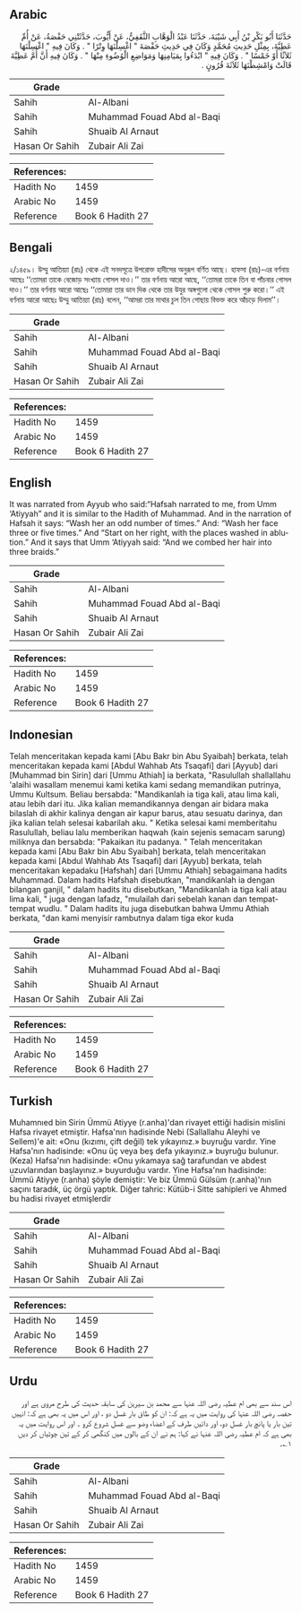 ## Arabic


<div dir="rtl" lang="ar" style={{fontSize:'larger',backgroundColor:'#f8f9fa',padding:20}}>
حَدَّثَنَا أَبُو بَكْرِ بْنُ أَبِي شَيْبَةَ، حَدَّثَنَا عَبْدُ الْوَهَّابِ الثَّقَفِيُّ، عَنْ أَيُّوبَ، حَدَّثَتْنِي حَفْصَةُ، عَنْ أُمِّ عَطِيَّةَ، بِمِثْلِ حَدِيثِ مُحَمَّدٍ وَكَانَ فِي حَدِيثِ حَفْصَةَ ‏"‏ اغْسِلْنَهَا وِتْرًا ‏"‏ ‏.‏ وَكَانَ فِيهِ ‏"‏ اغْسِلْنَهَا ثَلاَثًا أَوْ خَمْسًا ‏"‏ ‏.‏ وَكَانَ فِيهِ ‏"‏ ابْدَءُوا بِمَيَامِنِهَا وَمَوَاضِعِ الْوُضُوءِ مِنْهَا ‏"‏ ‏.‏ وَكَانَ فِيهِ أَنَّ أُمَّ عَطِيَّةَ قَالَتْ وَامْشِطْنَهَا ثَلاَثَةَ قُرُونٍ ‏.‏
</div>
<div style={{backgroundColor:'#f8f9fa',padding:20, marginBottom: 10}}><table> <thead> <tr> <th>Grade</th> <th></th> </tr> </thead> <tbody> <tr><td>Sahih</td><td>Al-Albani</td></tr><tr><td>Sahih</td><td>Muhammad Fouad Abd al-Baqi</td></tr><tr><td>Sahih</td><td>Shuaib Al Arnaut</td></tr><tr><td>Hasan Or Sahih</td><td>Zubair Ali Zai</td></tr></tbody></table><table> <thead> <tr> <th>References:</th> <th></th> </tr> </thead> <tbody><tr><td>Hadith No</td><td>1459</td></tr><tr><td>Arabic No</td><td>1459</td></tr><tr><td>Reference</td><td>Book 6 Hadith 27</td></tr></tbody></table></div>

## Bengali


<div dir="ltr" lang="bn" style={{fontSize:'larger',backgroundColor:'#f8f9fa',padding:20}}>
২/১৪৫৯। উম্মু আতিয়্যা (রাঃ) থেকে এই সনদসূত্রে উপরোক্ত হাদীসের অনুরূপ বর্ণিত আছে। হাফসা (রাঃ)-এর বর্ণনায় আছেঃ ‘‘তোমরা তাকে বেজোড় সংখ্যায় গোসল দাও।’’ তার বর্ণনায় আরো আছে, ‘‘তোমরা তাকে তিন বা পাঁচবার গোসল দাও।’’ তার বর্ণনায় আরো আছেঃ ‘‘তোমারা তার ডান দিক থেকে তার উযুর অঙ্গগুলো থেকে গোসল শুরু করো।’’ এই বর্ণনায় আরো আছেঃ উম্মু আতিয়্যা (রাঃ) বলেন, ‘‘আমরা তার মাথার চুল তিন গোছায় বিভক্ত করে আঁচড়ে দিলাম’’।
</div>
<div style={{backgroundColor:'#f8f9fa',padding:20, marginBottom: 10}}><table> <thead> <tr> <th>Grade</th> <th></th> </tr> </thead> <tbody> <tr><td>Sahih</td><td>Al-Albani</td></tr><tr><td>Sahih</td><td>Muhammad Fouad Abd al-Baqi</td></tr><tr><td>Sahih</td><td>Shuaib Al Arnaut</td></tr><tr><td>Hasan Or Sahih</td><td>Zubair Ali Zai</td></tr></tbody></table><table> <thead> <tr> <th>References:</th> <th></th> </tr> </thead> <tbody><tr><td>Hadith No</td><td>1459</td></tr><tr><td>Arabic No</td><td>1459</td></tr><tr><td>Reference</td><td>Book 6 Hadith 27</td></tr></tbody></table></div>

## English


<div dir="ltr" lang="en" style={{fontSize:'larger',backgroundColor:'#f8f9fa',padding:20}}>
It was narrated from Ayyub who said:“Hafsah narrated to me, from Umm ‘Atiyyah” and it is similar to the Hadith of Muhammad. And in the narration of Hafsah it says: “Wash her an odd number of times.” And: “Wash her face three or five times.” And “Start on her right, with the places washed in ablution.” And it says that Umm ‘Atiyyah said: “And we combed her hair into three braids.”
</div>
<div style={{backgroundColor:'#f8f9fa',padding:20, marginBottom: 10}}><table> <thead> <tr> <th>Grade</th> <th></th> </tr> </thead> <tbody> <tr><td>Sahih</td><td>Al-Albani</td></tr><tr><td>Sahih</td><td>Muhammad Fouad Abd al-Baqi</td></tr><tr><td>Sahih</td><td>Shuaib Al Arnaut</td></tr><tr><td>Hasan Or Sahih</td><td>Zubair Ali Zai</td></tr></tbody></table><table> <thead> <tr> <th>References:</th> <th></th> </tr> </thead> <tbody><tr><td>Hadith No</td><td>1459</td></tr><tr><td>Arabic No</td><td>1459</td></tr><tr><td>Reference</td><td>Book 6 Hadith 27</td></tr></tbody></table></div>

## Indonesian


<div dir="ltr" lang="id" style={{fontSize:'larger',backgroundColor:'#f8f9fa',padding:20}}>
Telah menceritakan kepada kami [Abu Bakr bin Abu Syaibah] berkata, telah menceritakan kepada kami [Abdul Wahhab Ats Tsaqafi] dari [Ayyub] dari [Muhammad bin Sirin] dari [Ummu Athiah] ia berkata, "Rasulullah shallallahu 'alaihi wasallam menemui kami ketika kami sedang memandikan putrinya, Ummu Kultsum. Beliau bersabda: "Mandikanlah ia tiga kali, atau lima kali, atau lebih dari itu. Jika kalian memandikannya dengan air bidara maka bilaslah di akhir kalinya dengan air kapur barus, atau sesuatu darinya, dan jika kalian telah selesai kabarilah aku. " Ketika selesai kami memberitahu Rasulullah, beliau lalu memberikan haqwah (kain sejenis semacam sarung) miliknya dan bersabda: "Pakaikan itu padanya. " Telah menceritakan kepada kami [Abu Bakr bin Abu Syaibah] berkata, telah menceritakan kepada kami [Abdul Wahhab Ats Tsaqafi] dari [Ayyub] berkata, telah menceritakan kepadaku [Hafshah] dari [Ummu Athiah] sebagaimana hadits Muhammad. Dalam hadits Hafshah disebutkan, "mandikanlah ia dengan bilangan ganjil, " dalam hadits itu disebutkan, "Mandikanlah ia tiga kali atau lima kali, " juga dengan lafadz, "mulailah dari sebelah kanan dan tempat-tempat wudlu. " Dalam hadits itu juga disebutkan bahwa Ummu Athiah berkata, "dan kami menyisir rambutnya dalam tiga ekor kuda
</div>
<div style={{backgroundColor:'#f8f9fa',padding:20, marginBottom: 10}}><table> <thead> <tr> <th>Grade</th> <th></th> </tr> </thead> <tbody> <tr><td>Sahih</td><td>Al-Albani</td></tr><tr><td>Sahih</td><td>Muhammad Fouad Abd al-Baqi</td></tr><tr><td>Sahih</td><td>Shuaib Al Arnaut</td></tr><tr><td>Hasan Or Sahih</td><td>Zubair Ali Zai</td></tr></tbody></table><table> <thead> <tr> <th>References:</th> <th></th> </tr> </thead> <tbody><tr><td>Hadith No</td><td>1459</td></tr><tr><td>Arabic No</td><td>1459</td></tr><tr><td>Reference</td><td>Book 6 Hadith 27</td></tr></tbody></table></div>

## Turkish


<div dir="ltr" lang="tr" style={{fontSize:'larger',backgroundColor:'#f8f9fa',padding:20}}>
Muhamnıed bin Sirin Ümmü Atiyye (r.anha)'dan rivayet ettiği hadisin mislini Hafsa rivayet etmiştir. Hafsa'nın hadisinde Nebi (Sallallahu Aleyhi ve Sellem)'e ait: «Onu (kızımı, çift değil) tek yıkayınız.» buyruğu vardır. Yine Hafsa'nın hadisinde: «Onu üç veya beş defa yıkayınız.» buyruğu bulunur. (Keza) Hafsa'nın hadisinde: «Onu yıkamaya sağ tarafundan ve abdest uzuvlarından başlayınız.» buyurduğu vardır. Yine Hafsa'nın hadisinde: Ümmü Atiyye (r.anha) şöyle demiştir: Ve biz Ümmü Gülsüm (r.anha)'nın saçını taradık, üç örgü yaptık. Diğer tahric: Kütüb-i Sitte sahipleri ve Ahmed bu hadisi rivayet etmişlerdir
</div>
<div style={{backgroundColor:'#f8f9fa',padding:20, marginBottom: 10}}><table> <thead> <tr> <th>Grade</th> <th></th> </tr> </thead> <tbody> <tr><td>Sahih</td><td>Al-Albani</td></tr><tr><td>Sahih</td><td>Muhammad Fouad Abd al-Baqi</td></tr><tr><td>Sahih</td><td>Shuaib Al Arnaut</td></tr><tr><td>Hasan Or Sahih</td><td>Zubair Ali Zai</td></tr></tbody></table><table> <thead> <tr> <th>References:</th> <th></th> </tr> </thead> <tbody><tr><td>Hadith No</td><td>1459</td></tr><tr><td>Arabic No</td><td>1459</td></tr><tr><td>Reference</td><td>Book 6 Hadith 27</td></tr></tbody></table></div>

## Urdu


<div dir="rtl" lang="ur" style={{fontSize:'larger',backgroundColor:'#f8f9fa',padding:20}}>
اس سند سے بھی ام عطیہ رضی اللہ عنہا سے محمد بن سیرین کی سابقہ حدیث کی طرح مروی ہے اور حفصہ رضی اللہ عنہا کی روایت میں یہ ہے کہ: ان کو طاق بار غسل دو ، اور اس میں یہ بھی ہے کہ: انہیں تین بار یا پانچ بار غسل دو، اور دائیں طرف کے اعضاء وضو سے غسل شروع کرو ۔ اور اس روایت میں یہ بھی ہے کہ ام عطیہ رضی اللہ عنہا نے کہا: ہم نے ان کے بالوں میں کنگھی کر کے تین چوٹیاں کر دیں ۱؎۔
</div>
<div style={{backgroundColor:'#f8f9fa',padding:20, marginBottom: 10}}><table> <thead> <tr> <th>Grade</th> <th></th> </tr> </thead> <tbody> <tr><td>Sahih</td><td>Al-Albani</td></tr><tr><td>Sahih</td><td>Muhammad Fouad Abd al-Baqi</td></tr><tr><td>Sahih</td><td>Shuaib Al Arnaut</td></tr><tr><td>Hasan Or Sahih</td><td>Zubair Ali Zai</td></tr></tbody></table><table> <thead> <tr> <th>References:</th> <th></th> </tr> </thead> <tbody><tr><td>Hadith No</td><td>1459</td></tr><tr><td>Arabic No</td><td>1459</td></tr><tr><td>Reference</td><td>Book 6 Hadith 27</td></tr></tbody></table></div>